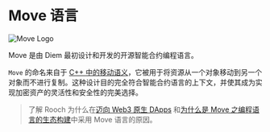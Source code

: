 # Move 语言


<Image src="/docs/move-logo.png" alt="Move Logo" width={300} height={300} />

Move 是由 Diem 最初设计和开发的开源智能合约编程语言。

`Move` 的命名来自于 [C++ 中的移动语义](https://stackoverflow.com/questions/3106110/what-is-move-semantics)，它被用于将资源从一个对象移动到另一个对象而不进行复制。这种设计目的完全符合智能合约语言的上下文，并使其成为实现加密资产的灵活性和安全性的完美选择。

> 了解 Rooch 为什么在[迈向 Web3 原生 DApps](/blog/towards-web3-native-dapps#move-language) 和[为什么是 Move 之编程语言的生态构建](/blog/why-move-ecosystem)中采用 Move 语言的原因。
